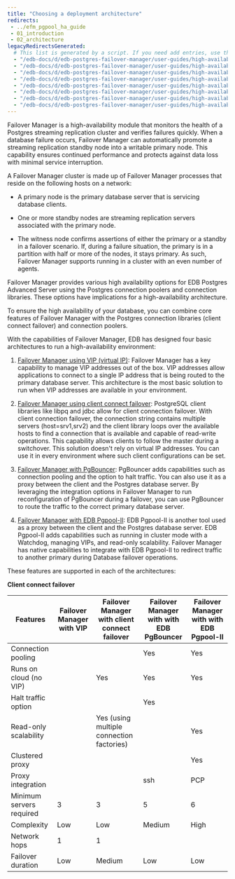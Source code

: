 ```yaml
---
title: "Choosing a deployment architecture"
redirects:
 - ../efm_pgpool_ha_guide
 - 01_introduction
 - 02_architecture
legacyRedirectsGenerated:
  # This list is generated by a script. If you need add entries, use the `legacyRedirects` key.
  - "/edb-docs/d/edb-postgres-failover-manager/user-guides/high-availability-scalability-guide/4.0/index.html"
  - "/edb-docs/d/edb-postgres-failover-manager/user-guides/high-availability-scalability-guide/4.0/conclusion.html"
  - "/edb-docs/d/edb-postgres-failover-manager/user-guides/high-availability-scalability-guide/4.0/introduction.html"
  - "/edb-docs/d/edb-postgres-failover-manager/user-guides/high-availability-scalability-guide/4.0/genindex.html"
  - "/edb-docs/d/edb-postgres-failover-manager/user-guides/high-availability-scalability-guide/4.1/genindex.html"
  - "/edb-docs/d/edb-postgres-failover-manager/user-guides/high-availability-scalability-guide/4.1/introduction.html"
  - "/edb-docs/d/edb-postgres-failover-manager/user-guides/high-availability-scalability-guide/4.1/conclusion.html"
  - "/edb-docs/d/edb-postgres-failover-manager/user-guides/high-availability-scalability-guide/4.1/index.html"
---
```



Failover Manager is a high-availability module that monitors the health
of a Postgres streaming replication cluster and verifies failures
quickly. When a database failure occurs, Failover Manager can
automatically promote a streaming replication standby node into a
writable primary node. This capability ensures continued performance and protects
against data loss with minimal service interruption.

A Failover Manager cluster is made up of Failover Manager processes
that reside on the following hosts on a network:

-   A primary node is the primary database server that is servicing
    database clients.

-   One or more standby nodes are streaming replication servers
    associated with the primary node.

-   The witness node confirms assertions of either the primary or a
    standby in a failover scenario. If, during a failure situation, the
    primary is in a partition with half or more of the nodes,
    it stays primary. As such, Failover Manager supports running in
    a cluster with an even number of agents.

Failover Manager provides various high availability options for EDB
Postgres Advanced Server using the Postgres connection poolers and
connection libraries. These options have implications for a
high-availability architecture.

To ensure the high availability of your database, you can combine core features of Failover Manager with the Postgres connection libraries (client connect failover) and connection poolers.

With the capabilities of Failover Manager, EDB has designed four basic
architectures to run a high-availability environment:

1. [Failover Manager using VIP (virtual IP)](03_efm_vip): Failover Manager has a key
capability to manage VIP addresses out of the box. VIP addresses
allow applications to connect to a single IP address that is being
routed to the primary database server. This architecture is the most
basic solution to run when VIP addresses are available in your
environment.

2. [Failover Manager using client connect failover](04_efm_client_connect_failover):
PostgreSQL client libraries like libpq and jdbc allow for client
connection failover. With client connection failover, the connection
string contains multiple servers (host=srv1,srv2) and the
client library loops over the available hosts to find a
connection that is available and capable of read-write operations.
This capability allows clients to follow the master during a
switchover. This solution doesn't rely on virtual IP addresses. You can use it in every environment 
where such client configurations can be set.

3. [Failover Manager with PgBouncer](05_efm_pgbouncer): PgBouncer adds
capabilities such as connection pooling and the option to halt traffic. 
You can also use it as a proxy between the client and the Postgres database server. 
By leveraging the integration options in Failover Manager to run reconfiguration of PgBouncer during a
failover, you can use PgBouncer to route the traffic to the correct
primary database server.

4. [Failover Manager with EDB Pgpool-II](06_efm_pgpool): EDB Pgpool-II is
another tool used as a proxy between the client and the
Postgres database server. EDB Pgpool-II adds capabilities such
as running in cluster mode with a Watchdog, managing VIPs, and
read-only scalability. Failover Manager has native capabilities to
integrate with EDB Pgpool-II to redirect traffic to another primary
during Database failover operations.

These features are supported in each of the
architectures:

**Client connect failover**

|Features | Failover Manager with VIP | Failover Manager with client connect failover | Failover Manager with with EDB PgBouncer | Failover Manager with with EDB Pgpool-II |
|---------------------------------------- | ----------------------- | ----------------------------------------- | ----------------------- | ---------------------|
|Connection pooling | | | Yes | Yes |
|Runs on cloud (no VIP) | | Yes | Yes | Yes |
|Halt traffic option | | | Yes | |
|Read-only scalability | | Yes (using multiple connection factories) | | Yes |
|Clustered proxy | | | | Yes |
|Proxy integration | | | ssh | PCP |
|Minimum servers required | 3 | 3 | 5 | 6 |
|Complexity | Low | Low | Medium | High |
|Network hops | 1 | 1 | | |
|Failover duration | Low | Medium | Low | Low |


